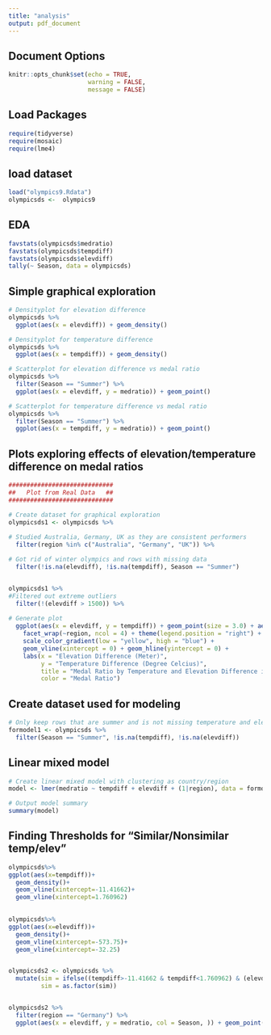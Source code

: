 ```yaml
---
title: "analysis"
output: pdf_document
---
```



## Document Options
```r
knitr::opts_chunk$set(echo = TRUE, 
                      warning = FALSE, 
                      message = FALSE)
```

## Load Packages
```r
require(tidyverse)
require(mosaic)
require(lme4)
```

## load dataset
```r
load("olympics9.Rdata")
olympicsds <-  olympics9
```

## EDA
```r
favstats(olympicsds$medratio)
favstats(olympicsds$tempdiff)
favstats(olympicsds$elevdiff)
tally(~ Season, data = olympicsds)
```


## Simple graphical exploration
```r
# Densityplot for elevation difference
olympicsds %>%
  ggplot(aes(x = elevdiff)) + geom_density()

# Densityplot for temperature difference
olympicsds %>%
  ggplot(aes(x = tempdiff)) + geom_density()

# Scatterplot for elevation difference vs medal ratio
olympicsds %>%
  filter(Season == "Summer") %>%
  ggplot(aes(x = elevdiff, y = medratio)) + geom_point()

# Scatterplot for temperature difference vs medal ratio
olympicsds %>%
  filter(Season == "Summer") %>%
  ggplot(aes(x = tempdiff, y = medratio)) + geom_point()
```


## Plots exploring effects of elevation/temperature difference on medal ratios
```r

#############################
##   Plot from Real Data   ##
#############################

# Create dataset for graphical exploration
olympicsds1 <- olympicsds %>%
  
# Studied Australia, Germany, UK as they are consistent performers  
  filter(region %in% c("Australia", "Germany", "UK")) %>%

# Got rid of winter olympics and rows with missing data
  filter(!is.na(elevdiff), !is.na(tempdiff), Season == "Summer")


olympicsds1 %>%
#Filtered out extreme outliers
  filter(!(elevdiff > 1500)) %>%
  
# Generate plot
  ggplot(aes(x = elevdiff, y = tempdiff)) + geom_point(size = 3.0) + aes(color = medratio)  +  
    facet_wrap(~region, ncol = 4) + theme(legend.position = "right") + labs(title = "") + 
    scale_color_gradient(low = "yellow", high = "blue") + 
    geom_vline(xintercept = 0) + geom_hline(yintercept = 0) +
    labs(x = "Elevation Difference (Meter)", 
         y = "Temperature Difference (Degree Celcius)", 
         title = "Medal Ratio by Temperature and Elevation Difference in 3 Countries", 
         color = "Medal Ratio")
```



## Create dataset used for modeling
```r
# Only keep rows that are summer and is not missing temperature and elevation difference  
formodel1 <- olympicsds %>%
  filter(Season == "Summer", !is.na(tempdiff), !is.na(elevdiff))
```


## Linear mixed model
```r
# Create linear mixed model with clustering as country/region
model <- lmer(medratio ~ tempdiff + elevdiff + (1|region), data = formodel1)

# Output model summary
summary(model)
```


## Finding Thresholds for "Similar/Nonsimilar temp/elev"
```r
olympicsds%>%
ggplot(aes(x=tempdiff))+
  geom_density()+
  geom_vline(xintercept=-11.41662)+
  geom_vline(xintercept=1.760962)
  

olympicsds%>%
ggplot(aes(x=elevdiff))+
  geom_density()+
  geom_vline(xintercept=-573.75)+
  geom_vline(xintercept=-32.25)


olympicsds2 <- olympicsds %>%
  mutate(sim = ifelse((tempdiff>-11.41662 & tempdiff<1.760962) & (elevdiff>-573.75 & elevdiff<32.25), 1, 0),
         sim = as.factor(sim)) 


olympicsds2 %>%
  filter(region == "Germany") %>%
  ggplot(aes(x = elevdiff, y = medratio, col = Season, )) + geom_point() 
```

